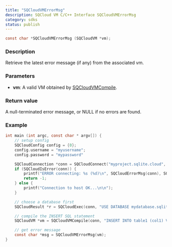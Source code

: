 ```yaml
---
title: "SQCloudVMErrorMsg"
description: SQCloud VM C/C++ Interface SQCloudVMErrorMsg
category: sdks
status: publish
---
```


```c
const char *SQCloudVMErrorMsg (SQCloudVM *vm);
```

### Description
Retrieve the latest error message (if any) from the associated vm.


### Parameters
* **vm**: A valid VM obtained by [SQCloudVMCompile](/docs/sqlite-cloud/sdks/c/sqcloudvmcompile).


### Return value
A null-terminated error message, or NULL if no errors are found.

### Example
```c
int main (int argc, const char * argv[]) {
    // setup config
    SQCloudConfig config = {0};
    config.username = "myusername";
    config.password = "mypassword"

    SQCloudConnection *conn = SQCloudConnect("myproject.sqlite.cloud", SQCLOUD_DEFAULT_PORT, &config);
    if (SQCloudIsError(conn)) {
        printf("ERROR connecting: %s (%d)\n", SQCloudErrorMsg(conn), SQCloudErrorCode(conn));
        return -1;
    } else {
        printf("Connection to host OK...\n\n");
    }

    // choose a database first
    SQCloudResult *r = SQCloudExec(conn, "USE DATABASE mydatabase.sqlite;");

    // compile the INSERT SQL statement
    SQCloudVM *vm = SQCloudVMCompile(conn, "INSERT INTO table1 (col1) VALUES ('Hello World');", -1, NULL);

    // get error message
    const char *msg = SQCloudVMErrorMsg(vm);
}
```